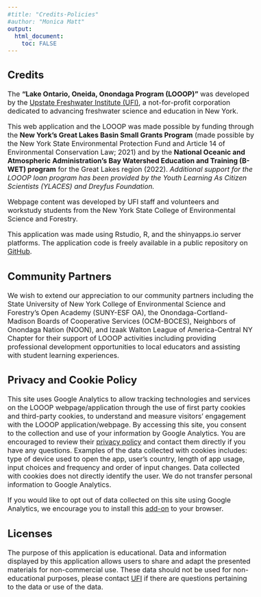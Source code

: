 ```yaml
---
#title: "Credits-Policies"
#author: "Monica Matt"
output: 
  html_document:
    toc: FALSE
---
```


<style type = "text/css">
  body{
  font-size: 12pt;
  }
</style>

## Credits  
The **"Lake Ontario, Oneida, Onondaga Program (LOOOP)"** was developed by the [Upstate Freshwater Institute (UFI)](www.upstatefreshwater.org), a not-for-profit corporation dedicated to advancing freshwater science and education in New York. 

This web application and the LOOOP was made possible by funding through the **New York's Great Lakes Basin Small Grants Program** (made possible by the New York State Environmental Protection Fund and Article 14 of Environmental Conservation Law; 2021) and by the **National Oceanic and Atmospheric Administration's Bay Watershed Education and Training (B-WET) program** for the Great Lakes region (2022). _Additional support for the LOOOP loan program has been provided by the Youth Learning As Citizen Scientists (YLACES) and Dreyfus Foundation._
  
Webpage content was developed by UFI staff and volunteers and workstudy students from the New York State College of Environmental Science and Forestry.  

This application was made using Rstudio, R, and the shinyapps.io server platforms. The application code is freely available in a public repository on [GitHub](https://github.com/mamatt-17/LOOOP).

## Community Partners
We wish to extend our appreciation to our community partners including the State University of New York College of Environmental Science and Forestry's Open Academy (SUNY-ESF OA), the Onondaga-Cortland-Madison Boards of Cooperative Services (OCM-BOCES), Neighbors of Onondaga Nation (NOON), and Izaak Walton League of America-Central NY Chapter for their support of LOOOP activities including providing professional development opportunities to local educators and assisting with student learning experiences.
  
## Privacy and Cookie Policy  
This site uses Google Analytics to allow tracking technologies and services on the LOOOP webpage/application through the use of first party cookies and third-party cookies, to understand and measure visitors' engagement with the LOOOP application/webpage. By accessing this site, you consent to the collection and use of your information by Google Analytics. You are encouraged to review their [privacy policy](https://policies.google.com/privacy?hl=en) and contact them directly if you have any questions. Examples of the data collected with cookies includes: type of device used to open the app, user's country, length of app usage, input choices and frequency and order of input changes. Data collected with cookies does not directly identify the user. We do not transfer personal information to Google Analytics.  

If you would like to opt out of data collected on this site using Google Analytics, we encourage you to install this [add-on](https://tools.google.com/dlpage/gaoptout/?hl=en-GB) to your browser.

## Licenses  
The purpose of this application is educational. Data and information displayed by this application allows users to share and adapt the presented materials for non-commercial use. These data should not be used for non-educational purposes, please contact [UFI](UFIContact@upstatefreshwater.org) if there are questions pertaining to the data or use of the data.